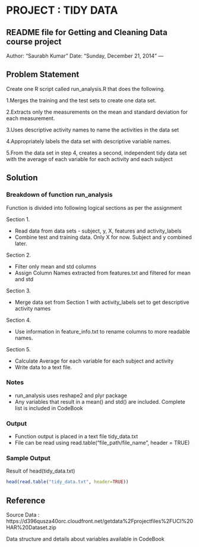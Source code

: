 # PROJECT : TIDY DATA
README file for Getting and Cleaning Data course project
---
Author: "Saurabh Kumar"
Date: "Sunday, December 21, 2014"
---

## Problem Statement
Create one R script called run_analysis.R that does the following. 

1.Merges the training and the test sets to create one data set.

2.Extracts only the measurements on the mean and standard deviation for each measurement. 

3.Uses descriptive activity names to name the activities in the data set

4.Appropriately labels the data set with descriptive variable names. 

5.From the data set in step 4, creates a second, independent tidy data set with the average of each variable for each activity and each subject

## Solution

### Breakdown of function run_analysis
Function is divided into following logical sections as per the assignment

Section 1. 

  * Read data from data sets - subject, y, X, features and activity_labels  
  * Combine test and training data. Only X for now. Subject and y combined later.

Section 2.

  *  Filter only mean and std columns  
  *  Assign Column Names extracted from features.txt and filtered for mean and std

Section 3. 

  *  Merge data set from Section 1 with activity_labels set to get descriptive activity names

Section 4.
  
  *  Use information in feature_info.txt to rename columns to more readable names.

Section 5.  
    
  *  Calculate Average for each variable for each subject and activity
  *  Write data to a text file.  
  
### Notes  
  * run_analysis uses reshape2 and plyr package
  * Any variables that result in a mean() and std() are included. Complete list is included in CodeBook

### Output
  * Function output is placed in a text file tidy_data.txt
  * File can be read using
    read.table("file_path/file_name", header = TRUE)

### Sample Output
  Result of head(tidy_data.txt)
```r
head(read.table("tidy_data.txt", header=TRUE))
```
  

## Reference
Source Data : https://d396qusza40orc.cloudfront.net/getdata%2Fprojectfiles%2FUCI%20HAR%20Dataset.zip 

Data structure and details about variables available in CodeBook